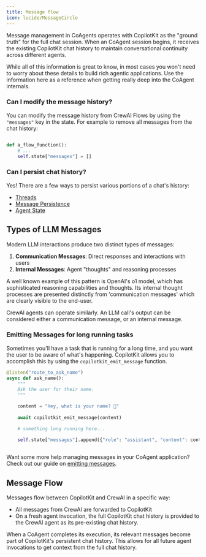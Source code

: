 ```yaml
---
title: Message flow
icon: lucide/MessageCircle
---
```


Message management in CoAgents operates with CopilotKit as the "ground truth" for the full chat session. 
When an CoAgent session begins, it receives the existing CopilotKit chat history to maintain conversational
continuity across different agents.

<Callout>
While all of this information is great to know, in most cases you won't need to worry about these details to
build rich agentic applications. Use the information here as a reference when getting really deep into 
the CoAgent internals.
</Callout>

### Can I modify the message history?

You can modify the message history from CrewAI Flows by using the `"messages"` key in the state. For example to remove all messages from the chat history: 

```python

def a_flow_function():
    # ...
    self.state["messages"] = []
```

### Can I persist chat history?

Yes! There are a few ways to persist various portions of a chat's history:
- [Threads](/crewai-flows/persistence/threads)
- [Message Persistence](/crewai-flows/persistence/message-persistence)
- [Agent State](/crewai-flows/persistence/loading-agent-state)

## Types of LLM Messages

Modern LLM interactions produce two distinct types of messages:

1. **Communication Messages**: Direct responses and interactions with users
2. **Internal Messages**: Agent "thoughts" and reasoning processes

A well known example of this pattern is OpenAI's o1 model, which has sophisticated reasoning capabilities and thoughts. Its internal
thought processes are presented distinctly from 'communication messages' which are clearly visible to the end-user.

CrewAI agents can operate similarly. An LLM call's output can be considered either a communication message, or an internal message.

### Emitting Messages for long running tasks

Sometimes you'll have a task that is running for a long time, and you want the user to be aware of what's happening.
CopilotKit allows you to accomplish this by using the `copilotkit_emit_message` function.

```python
@listen("route_to_ask_name")
async def ask_name():
    """
    Ask the user for their name.
    """

    content = "Hey, what is your name? 🙂"
 
    await copilotkit_emit_message(content)

    # something long running here...

    self.state["messages"].append({"role": "assistant", "content": content, "id": str(uuid.uuid4())})
 
```

Want some more help managing messages in your CoAgent application? Check out our guide on [emitting messages](/crewai-flows/advanced/emit-messages).

## Message Flow
Messages flow between CopilotKit and CrewAI in a specific way:

- All messages from CrewAI are forwarded to CopilotKit
- On a fresh agent invocation, the full CopilotKit chat history is provided to the CrewAI agent as its pre-existing chat history.

When a CoAgent completes its execution, its relevant messages become part of CopilotKit's persistent chat history. This allows for all future agent invocations to get context from the full chat history.
